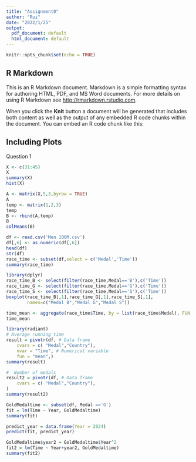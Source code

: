 ---
title: "Assignment0"
author: "Rui"
date: "2022/1/25"
output:
  pdf_document: default
  html_document: default
---

```{r setup, include=FALSE}
knitr::opts_chunk$set(echo = TRUE)
```

## R Markdown

This is an R Markdown document. Markdown is a simple formatting syntax for authoring HTML, PDF, and MS Word documents. For more details on using R Markdown see <http://rmarkdown.rstudio.com>.

When you click the **Knit** button a document will be generated that includes both content as well as the output of any embedded R code chunks within the document. You can embed an R code chunk like this:


## Including Plots

Question 1

```{r}
X <- c(31:45)
X
summary(X)
hist(X)
```
```{r}
A <- matrix(X,5,3,byrow = TRUE)
A
temp <- matrix(1,2,3)
temp
B <- rbind(A,temp)
B
colMeans(B)
```

```{r}
df <- read.csv('Men 100M.csv')
df[,6] <- as.numeric(df[,6])
head(df)
str(df)
race_time <- subset(df,select = c('Medal','Time'))
summary(race_time)
```

```{r}
library(dplyr)
race_time_B <- select(filter(race_time,Medal=='B'),c('Time'))
race_time_G <- select(filter(race_time,Medal=='G'),c('Time'))
race_time_S <- select(filter(race_time,Medal=='S'),c('Time'))
boxplot(race_time_B[,1],race_time_G[,1],race_time_S[,1],
        names=c("Medal B","Medal G","Medal S"))

```
```{r}
time_mean <- aggregate(race_time$Time, by = list(race_time$Medal), FUN = mean, na.rm = T)
time_mean
```
```{r}
library(radiant)
# Average running time
result = pivotr(df, # Data frame
    cvars = c( "Medal","Country"), 
    nvar = "Time", # Numerical variable
    fun = "mean",)
summary(result)
```


```{r}
#  Number of medals
result2 = pivotr(df, # Data frame
    cvars = c( "Medal","Country"), 
)
summary(result2)
```

```{r}
GoldMedaltime <- subset(df, Medal =='G')
fit = lm(Time ~ Year, GoldMedaltime)
summary(fit)
```
```{r}
predict_year = data.frame(Year = 2024)
predict(fit, predict_year)
```
```{r}
GoldMedaltime$year2 = GoldMedaltime$Year^2
fit2 = lm(Time ~ Year+year2, GoldMedaltime)
summary(fit2)

```



